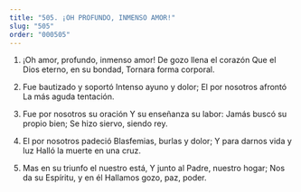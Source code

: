 ```yaml
---
title: "505. ¡OH PROFUNDO, INMENSO AMOR!"
slug: "505"
order: "000505"
---
```

1. ¡Oh amor, profundo, inmenso amor! De gozo llena el corazón
Que el Dios eterno, en su bondad, Tornara forma corporal.

2. Fue bautizado y soportó Intenso ayuno y dolor; El por nosotros afrontó La más aguda tentación.

3. Fue por nosotros su oración Y su enseñanza su labor: Jamás buscó su propio bien; Se hizo siervo, siendo rey.

4. El por nosotros padeció Blasfemias, burlas y dolor; Y para darnos vida y luz Halló la muerte en una cruz.

5. Mas en su triunfo el nuestro está, Y junto  al Padre, nuestro hogar;
Nos da su Espíritu, y en él Hallamos gozo, paz, poder.
